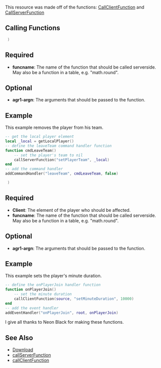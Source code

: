 {{Resource page}}
{{Note_box|It is strongly advised that you validate the functions being called or potentially a client can do anything they want with your server - banning players, adding themselves as admin (depending how well your ACL is set up) etc. This is why this function is not built into MTA.}}

This resource was made off of the functions:
[[/CallClientFunction.md|CallClientFunction]]
and
[[/CallServerFunction.md|CallServerFunction]]

==Calling Functions==
<section name="callSF" class="client" show="true">
<syntaxhighlight lang="lua"> ) </syntaxhighlight>
=Required=
*'''funcname''': The name of the function that should be called serverside. May also be a function in a table, e.g. "math.round".
=Optional=
*'''agr1-argn''': The arguments that should be passed to the function.
=Example=
This example removes the player from his team. 
<syntaxhighlight lang="lua">-- get the local player element
local _local = getLocalPlayer()
-- define the leaveTeam command handler function
function cmdLeaveTeam()
    -- set the player's team to nil
    callServerFunction("setPlayerTeam", _local)
end
-- add the command handler
addCommandHandler("leaveTeam", cmdLeaveTeam, false)
</syntaxhighlight>
</section>
<section name="callCF" class="server" show="true">
<syntaxhighlight lang="lua"> ) </syntaxhighlight>
=Required=
*'''Client''': The element of the player who should be affected. 
*'''funcname''': The name of the function that should be called serverside. May also be a function in a table, e.g. "math.round".
=Optional=
*'''agr1-argn''': The arguments that should be passed to the function.
=Example=
This example sets the player's minute duration.
<syntaxhighlight lang="lua">-- define the onPlayerJoin handler function
function onPlayerJoin()
    -- set the minute duration
    callClientFunction(source, "setMinuteDuration", 10000)
end
-- add the event handler
addEventHandler("onPlayerJoin", root, onPlayerJoin)
</syntaxhighlight>
</section>

I give all thanks to Neon Black for making these functions.
==See Also==
*[http://community.mtasa.com/index.php?p=resources&s=details&id=4858 Download]
*[[/callServerFunction.md|callServerFunction]]
*[[/callClientFunction.md|callClientFunction]]